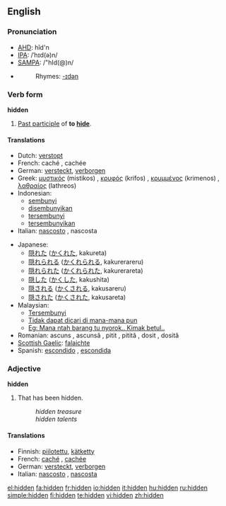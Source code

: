 ==English==

===Pronunciation===
*[[AHD]]: hĭd'n
*[[IPA]]: /ˈhɪd(ə)n/
*[[SAMPA]]: /"hId(@)n/
*{{audio|en-us-hidden.ogg|Audio (US)}}
*:Rhymes: [[Rhymes:English:-ɪdən|-ɪdən]]

===Verb form===
'''hidden'''

# [[Past participle]] of '''to [[hide]]'''.

====Translations====
{{top}}
*Dutch: [[verstopt]]
*French: caché {{m}}, cachée {{f}}
*German: [[versteckt]], [[verborgen]]
*Greek: [[μυστικός]] (mistikos) {{m}}, [[κρυφός]] (krifos) {{m}}, [[κρυμμένος]] (krimenos) {{m}}, [[λαθραίος]] (lathreos) {{m}}
*Indonesian:
** [[sembunyi]]
** [[sembunyi|disembunyikan]]
** [[sembunyi|tersembunyi]]
** [[sembunyi|tersembunyikan]]
*Italian: [[nascosto]] {{m}}, nascosta {{f}}
{{mid}}
*Japanese:
** [[隠れた]] ([[かくれた]], kakureta)
** [[隠れられる]] ([[かくれられる]], kakurerareru)
** [[隠れられた]] ([[かくれられた]], kakurerareta)
** [[隠した]] ([[かくした]], kakushita)
** [[隠される]] ([[かくされる]], kakusareru)
** [[隠された]] ([[かくされた]], kakusareta)
*Malaysian:
** [[Tersembunyi]]
** [[Tidak dapat dicari di mana-mana pun]]
** [[Eg: Mana ntah barang tu nyorok.. Kimak betul..]]
*Romanian: ascuns {{m}}, ascunsă {{f}}, pitit {{m}}, pitită {{f}}, dosit {{m}}, dosită {{f}}
*[[Scottish Gaelic]]: [[falaichte]]
*Spanish: [[escondido]] {{m}}, [[escondida]] {{f}}
{{bottom}}

===Adjective===
'''hidden'''

# That has been hidden.
#:''hidden treasure''
#:''hidden talents''

====Translations====
{{trans-top|That has been hidden}}
*Finnish: [[piilotettu]], [[kätketty]]
*French: [[caché]] {{m}}, [[cachée]] {{f}}
*German: [[versteckt]], [[verborgen]]
*Italian: [[nascosto]] {{m}}, [[nascosta]] {{f}}
{{trans-mid}}
{{trans-bottom}}

[[el:hidden]]
[[fa:hidden]]
[[fr:hidden]]
[[io:hidden]]
[[it:hidden]]
[[hu:hidden]]
[[ru:hidden]]
[[simple:hidden]]
[[fi:hidden]]
[[te:hidden]]
[[vi:hidden]]
[[zh:hidden]]
